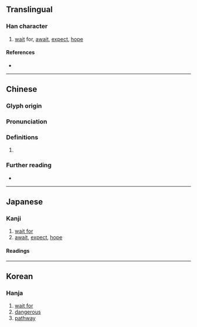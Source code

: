 {{character info/new}}
==Translingual==

===Han character===
{{Han char|rn=60|rad=彳|as=10|sn=13|four=22234|canj=HOBVK|ids=⿰彳奚}}

# [[wait]] for, [[await]], [[expect]], [[hope]]

====References====
* {{Han ref|kx=0370.130|dkj=10204|dj=0697.010|hdz=20839.010|uh=5FAF|ud=24495|bh=DD63|bd=56675}}

----

==Chinese==
{{zh-forms|alt=傒}}

===Glyph origin===
{{Han etym}}

===Pronunciation===
{{zh-pron
|m=xī,xí
|m-s=
|c=hai4,hai5
|c-t=
|g=
|h=pfs=
|j=
|mb=
|md=
|mn=
|mn-t=
|w=
|x=
|mc=y
|oc=y
|ma=
|cat=
}}

===Definitions===
{{zh-hanzi}}

# {{defn|lang=zh|sort=彳10}}

===Further reading===
* {{R:yue:Hanzi}}

----

==Japanese==

===Kanji===
{{ja-kanji|grade=|rs=彳10}}

# [[wait for]]
# [[await]], [[expect]], [[hope]]

====Readings====
{{ja-readings
|goon=けい, げい
|kanon=けい
|kun=こみち-, も-つ
}}

----

==Korean==

===Hanja===
{{ko-hanja|hangeul=혜|eumhun=}}

# [[wait for]]
# [[dangerous]]
# [[pathway]]
